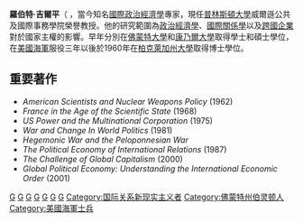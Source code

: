 {{blpunsourced|time=2015-11-24T10:23:00+00:00}}
{{expand|time=2015-11-24T10:23:00+00:00}}
'''羅伯特·吉爾平'''（{{lang-en|Robert Gilpin}}  {{BD|1930年|||}}，當今知名[[国际政治经济学|國際政治經濟學]]專家，現任[[普林斯頓大學|普林斯頓大學]]威爾遜公共及國際事務學院榮譽教授。他的研究範圍為[[政治經濟學|政治經濟學]]、[[國際關係學|國際關係學]]以及[[跨國企業|跨國企業]]對於國家主權的影響。早年分別在[[佛蒙特大學|佛蒙特大學]]和[[康乃爾大學|康乃爾大學]]取得學士和碩士學位，在[[美國海軍|美國海軍]]服役三年以後於1960年在[[柏克萊加州大學|柏克萊加州大學]]取得博士學位。

==重要著作==
* ''American Scientists and Nuclear Weapons Policy'' (1962)
* ''France in the Age of the Scientific State'' (1968)
* ''US Power and the Multinational Corporation'' (1975)
* ''War and Change In World Politics'' (1981)
* ''Hegemonic War and the Peloponnesian War''
* ''The Political Economy of International Relations'' (1987)
* ''The Challenge of Global Capitalism'' (2000)
* ''Global Political Economy: Understanding the International Economic Order'' (2001)
{{國際關係理論}}
[[Category:佛蒙特大學校友|G]]
[[Category:康乃爾大學校友|G]]
[[Category:加利福尼亞大學柏克萊分校校友|G]]
[[Category:普林斯頓大學教授|G]]
[[Category:美國政治學家|G]]
[[Category:美國經濟學家|G]]
[[Category:國際關係學者|G]]
[[Category:国际关系新现实主义者|Category:国际关系新现实主义者]]
[[Category:佛蒙特州伯灵顿人|Category:佛蒙特州伯灵顿人]]
[[Category:美國海軍士兵|Category:美國海軍士兵]]